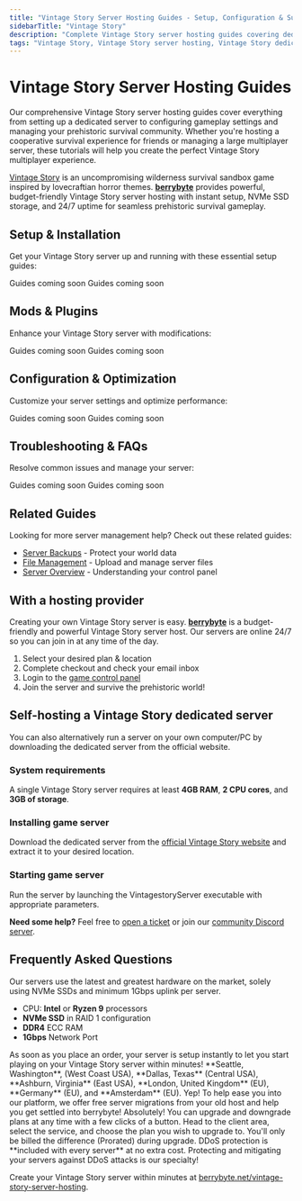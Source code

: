 ```yaml
---
title: "Vintage Story Server Hosting Guides - Setup, Configuration & Survival Management"
sidebarTitle: "Vintage Story"
description: "Complete Vintage Story server hosting guides covering dedicated server setup, configuration settings, mod management, and troubleshooting for the prehistoric survival game."
tags: "Vintage Story, Vintage Story server hosting, Vintage Story dedicated server, Vintage Story multiplayer, prehistoric survival"
---
```


# Vintage Story Server Hosting Guides

Our comprehensive Vintage Story server hosting guides cover everything from setting up a dedicated server to configuring gameplay settings and managing your prehistoric survival community. Whether you're hosting a cooperative survival experience for friends or managing a large multiplayer server, these tutorials will help you create the perfect Vintage Story multiplayer experience.

[Vintage Story](https://store.steampowered.com/app/691730/Vintage_Story/) is an uncompromising wilderness survival sandbox game inspired by lovecraftian horror themes. **[berrybyte](https://berrybyte.net/vintage-story-server-hosting)** provides powerful, budget-friendly Vintage Story server hosting with instant setup, NVMe SSD storage, and 24/7 uptime for seamless prehistoric survival gameplay.

## Setup & Installation

Get your Vintage Story server up and running with these essential setup guides:

<CardGroup cols={2}>
  <Card title="Server Setup" href="#" icon="server">
    Guides coming soon
  </Card>
  <Card title="Join Your Server" href="#" icon="users">
    Guides coming soon
  </Card>
</CardGroup>

## Mods & Plugins

Enhance your Vintage Story server with modifications:

<CardGroup cols={2}>
  <Card title="Installing Mods" href="#" icon="puzzle-piece">
    Guides coming soon
  </Card>
  <Card title="Popular Survival Mods" href="#" icon="campfire">
    Guides coming soon
  </Card>
</CardGroup>

## Configuration & Optimization

Customize your server settings and optimize performance:

<CardGroup cols={2}>
  <Card title="Server Configuration" href="#" icon="settings">
    Guides coming soon
  </Card>
  <Card title="Performance Optimization" href="#" icon="gauge">
    Guides coming soon
  </Card>
</CardGroup>

## Troubleshooting & FAQs

Resolve common issues and manage your server:

<CardGroup cols={2}>
  <Card title="Admin Commands" href="#" icon="terminal">
    Guides coming soon
  </Card>
  <Card title="Common Server Issues" href="#" icon="wrench">
    Guides coming soon
  </Card>
</CardGroup>

## Related Guides

Looking for more server management help? Check out these related guides:

- [Server Backups](/panel/backups) - Protect your world data
- [File Management](/panel/importing-files) - Upload and manage server files
- [Server Overview](/panel/overview) - Understanding your control panel

## With a hosting provider
Creating your own Vintage Story server is easy. **[berrybyte](https://berrybyte.net/vintage-story-server-hosting)** is a budget-friendly and powerful Vintage Story server host. Our servers are online 24/7 so you can join in at any time of the day.

1. Select your desired plan & location
2. Complete checkout and check your email inbox
3. Login to the [game control panel](https://game.berrybyte.net)
4. Join the server and survive the prehistoric world!

## Self-hosting a Vintage Story dedicated server

You can also alternatively run a server on your own computer/PC by downloading the dedicated server from the official website.

### System requirements

A single Vintage Story server requires at least **4GB RAM**, **2 CPU cores**, and **3GB of storage**.

### Installing game server

Download the dedicated server from the [official Vintage Story website](https://www.vintagestory.at/download/) and extract it to your desired location.

### Starting game server

Run the server by launching the VintagestoryServer executable with appropriate parameters.

**Need some help?** Feel free to [open a ticket](https://berrybyte.net/support) or join our [community Discord server](https://berrybyte.net/discord).

## Frequently Asked Questions

<AccordionGroup>

<Accordion title="What are the specs on the servers?">
Our servers use the latest and greatest hardware on the market, solely using NVMe SSDs and minimum 1Gbps uplink per server.

- CPU: **Intel** or **Ryzen 9** processors
- **NVMe SSD** in RAID 1 configuration
- **DDR4** ECC RAM
- **1Gbps** Network Port
</Accordion>

<Accordion title="How long does setup take?">
As soon as you place an order, your server is setup instantly to let you start playing on your Vintage Story server within minutes!
</Accordion>

<Accordion title="What locations are the servers in?">
**Seattle, Washington**, (West Coast USA), **Dallas, Texas** (Central USA), **Ashburn, Virginia** (East USA), **London, United Kingdom** (EU), **Germany** (EU), and **Amsterdam** (EU).
</Accordion>

<Accordion title="Can I migrate my existing server to berrybyte?">
Yep! To help ease you into our platform, we offer free server migrations from your old host and help you get settled into berrybyte!
</Accordion>

<Accordion title="Can I upgrade/downgrade my server later on?">
Absolutely! You can upgrade and downgrade plans at any time with a few clicks of a button. Head to the client area, select the service, and choose the plan you wish to upgrade to. You'll only be billed the difference (Prorated) during upgrade.
</Accordion>

<Accordion title="Are the servers DDoS protected?">
DDoS protection is **included with every server** at no extra cost. Protecting and mitigating your servers against DDoS attacks is our specialty!
</Accordion>

</AccordionGroup>

Create your Vintage Story server within minutes at [berrybyte.net/vintage-story-server-hosting](https://berrybyte.net/vintage-story-server-hosting).